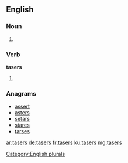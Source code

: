 ==English==

===Noun===
{{head|en}}

# {{plural of|taser}}

===Verb===
'''tasers'''

# {{en-third-person singular of|taser}}

===Anagrams===
* [[assert#English|assert]]
* [[asters#English|asters]]
* [[setars#English|setars]]
* [[stares#English|stares]]
* [[tarses#English|tarses]]

[[Category:English plurals]]

[[ar:tasers]]
[[de:tasers]]
[[fr:tasers]]
[[ku:tasers]]
[[mg:tasers]]